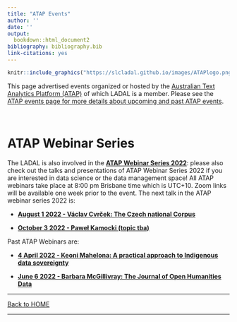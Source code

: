 ```yaml
---
title: "ATAP Events"
author: ''
date: ''
output:
  bookdown::html_document2
bibliography: bibliography.bib
link-citations: yes
---
```


```r
knitr::include_graphics("https://slcladal.github.io/images/ATAPlogo.png")
```


This page advertised events organized or hosted by the [Australian Text Analytics Platform (ATAP)](https://www.atap.edu.au) of which LADAL is a member. Please see the [ATAP events page  for more details about upcoming and past ATAP events](https://www.atap.edu.au/events/). 

<br>


# ATAP Webinar Series{-}

The LADAL is also involved in the [**ATAP Webinar Series 2022**](https://www.atap.edu.au/events/): please also check out the talks and presentations of ATAP Webinar Series 2022 if you are interested in data science or the data management space! All ATAP webinars take place at 8:00 pm Brisbane time which is UTC+10. Zoom links will be available one week prior to the event. The next talk in the ATAP webinar series 2022 is:

* [**August 1 2022 - Václav Cvrček: The Czech national Corpus**](https://www.atap.edu.au/events/)

* [**October 3 2022 - Paweł Kamocki (topic tba)**](https://www.atap.edu.au/events/)

Past ATAP Webinars are:

* [**4 April 2022 - Keoni Mahelona: A practical approach to Indigenous data sovereignty**](https://www.atap.edu.au/events/)

* [**June 6 2022 - Barbara McGillivray: The Journal of Open Humanities Data**](https://www.atap.edu.au/events/)



***

[Back to HOME](https://slcladal.github.io/index.html)

*** 
